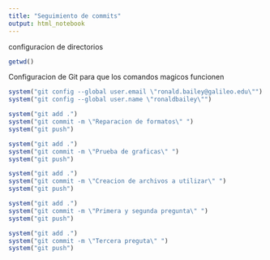 ```yaml
---
title: "Seguimiento de commits"
output: html_notebook
---
```


configuracion de directorios

```r


getwd()

```

Configuracion de Git para que los comandos magicos funcionen


```r
system("git config --global user.email \"ronald.bailey@galileo.edu\"")
system("git config --global user.name \"ronaldbailey\"")

```



```r

system("git add .")
system("git commit -m \"Reparacion de formatos\" ")
system("git push")
```

```r

system("git add .")
system("git commit -m \"Prueba de graficas\" ")
system("git push")
```

```r

system("git add .")
system("git commit -m \"Creacion de archivos a utilizar\" ")
system("git push")
```


```r

system("git add .")
system("git commit -m \"Primera y segunda pregunta\" ")
system("git push")
```





```r

system("git add .")
system("git commit -m \"Tercera preguta\" ")
system("git push")
```